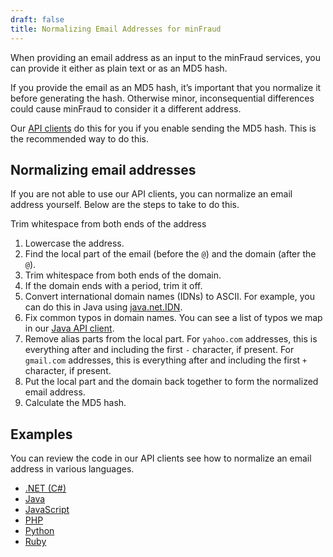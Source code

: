 ```yaml
---
draft: false
title: Normalizing Email Addresses for minFraud
---
```


When providing an email address as an input to the minFraud services, you can
provide it either as plain text or as an MD5 hash.

If you provide the email as an MD5 hash, it’s important that you normalize it
before generating the hash. Otherwise minor, inconsequential differences could
cause minFraud to consider it a different address.

Our [API clients](#todo) do this for you if you enable sending the MD5 hash.
This is the recommended way to do this.

## Normalizing email addresses
If you are not able to use our API clients, you can normalize an email address
yourself. Below are the steps to take to do this.

Trim whitespace from both ends of the address

1. Lowercase the address.
1. Find the local part of the email (before the `@`) and the domain (after the
`@`).
1. Trim whitespace from both ends of the domain.
1. If the domain ends with a period, trim it off.
1. Convert international domain names (IDNs) to ASCII. For example, you can do
this in Java using [java.net.IDN](https://docs.oracle.com/javase/8/docs/api/java/net/IDN.html).
1. Fix common typos in domain names. You can see a list of typos we map in our
[Java API client](https://github.com/maxmind/minfraud-api-java/blob/main/src/main/java/com/maxmind/minfraud/request/Email.java#L24).
1. Remove alias parts from the local part. For `yahoo.com` addresses, this is
everything after and including the first `-` character, if present. For
`gmail.com` addresses, this is everything after and including the first `+`
character, if present.
1. Put the local part and the domain back together to form the normalized email
address.
1. Calculate the MD5 hash.

## Examples
You can review the code in our API clients see how to normalize an email address
in various languages.

* [.NET (C#)](https://github.com/maxmind/minfraud-api-dotnet/blob/main/MaxMind.MinFraud/Request/Email.cs#L150)
* [Java](https://github.com/maxmind/minfraud-api-java/blob/main/src/main/java/com/maxmind/minfraud/request/Email.java#L158)
* [JavaScript](https://github.com/maxmind/minfraud-api-node/blob/main/src/request/email.ts#L75)
* [PHP](https://github.com/maxmind/minfraud-api-php/blob/main/src/MinFraud/Util.php#L34)
* [Python](https://github.com/maxmind/minfraud-api-python/blob/main/minfraud/request.py#L68)
* [Ruby](https://github.com/maxmind/minfraud-api-ruby/blob/main/lib/minfraud/components/email.rb#L77)

